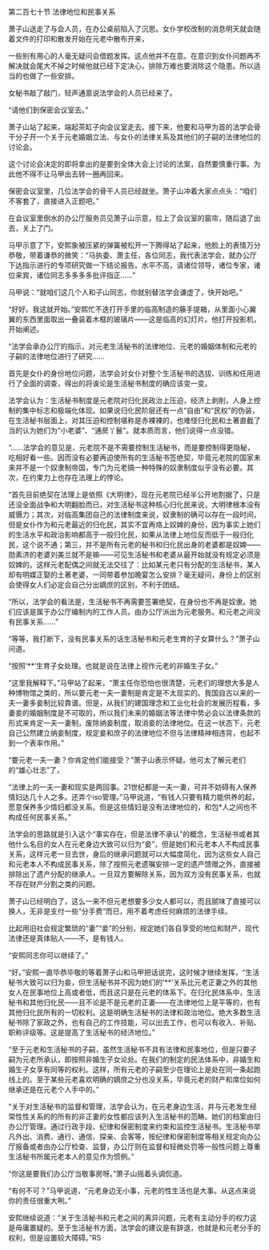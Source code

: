 

第二百七十节 法律地位和民事关系

萧子山送走了与会人员，在办公桌前陷入了沉思。女仆学校改制的消息明天就会随着文件的打印和散发开始在元老中散布开来，

一些别有用心的人毫无疑问会借题发挥。这点他并不在意。在意识到女仆问题再不解决就会尾大不掉之时候他就已经下定决心，排除万难也要消除这个隐患。所以适当的也做了一些安排。

女秘书敲了敲门，轻声通禀说法学会的人员已经来了。

“请他们到保密会议室去。”

萧子山站了起来，端起茶缸子向会议室走去。接下来，他要和马甲为首的法学会骨干分子开一个关于元老婚姻立法、与女仆的法律关系及其他们的子嗣的法律地位的讨论会。

这个讨论会决定的即将拿出的是要到全体大会上讨论的法案，自然要慎重行事。为此他不得不让马甲出去转一圈再回来。

保密会议室里，几位法学会的骨干人员已经就坐。萧子山冲着大家点点头：“咱们不客套了，直接进入正题吧。”

在会议室里倒水的办公厅服务员见萧子山示意，拉上了会议室的窗帘，随后退了出去，关上了门。

马甲示意了下，安熙象被压紧的弹簧被松开一下腾得站了起来，他脸上的表情万分恭敬，带着谦恭的微笑：“马执委、萧主任，各位同志，我代表法学会，就办公厅下达指示进行的专项研究做一下结论报告。水平不高，请诸位领导，诸位专家，诸位来宾，诸位同志多多多多批评指正……”

马甲说：“就咱们这几个人和子山同志，你就别替法学会谦虚了，快开始吧。”

“好好。我这就开始。”安熙忙不迭打开手里的临高制造的藤手提箱，从里面小心翼翼的东西里面取出一叠装着木框的玻璃片――这是临高的幻灯片。他打开投影机，开始阐述。

“法学会承办公厅的指示，对元老生活秘书的法律地位、元老的婚姻体制和元老的子嗣的法律地位进行了研究……

首先是女仆的身份地位问题，法学会对女仆对整个生活秘书的选拔、训练和任用进行了全面的调查，得出的将诶论是生活秘书制度的确应该变一变。

法学会认为：生活秘书制度是元老院对归化民政治上压迫，经济上剥削，人身上控制的集中标志和极端化体现。如果说归化民阶层还有一点“自由”和“民权”的伪装，在生活秘书层面上，对其压迫和控制堪称是赤裸裸的，也难怪归化民和土著直截了当的认为她们为“小老婆”、“通房丫鬟”。就本质而言，他们说得一点没错。

“……法学会的意见是，元老院不是不需要控制生活秘书，而是要控制得更隐秘，吃相好看一些。因而没有必要再迫使所有的生活秘书签绝契，毕竟元老院的国家未来并不是一个奴隶制帝国，专门为元老搞一种特殊的奴隶制度似乎没有必要。其次，在约束力上也存在法理上的悖论。

“首先目前绝契在法理上是依照《大明律》，现在元老院已经半公开地割据了，只是还没全面战争和大明翻脸而已，对生活秘书这种核心归化民来说，大明律根本没有威慑力；其次，对临高集团自己的法律制度来说，奴隶制的确可以存在一段时间，但是女仆作为和元老最近的归化民，其实不宜再烙上奴婢的身份，因为事实上她们的生活水平和政治影响都高于一般归化民，如果从法律上地位反而低于一般归化民，这个说不通；第三，并不是所有元老的秘书和归化民出身的老婆都是奴婢――勋素济的老婆刘美兰就不是嘛――可见生活秘书和老婆从最开始就没有规定必须是奴婢的。这样元老配偶之间就无法交往了：比如某元老只有分配的生活秘书，某人却有明媒正娶的土著老婆，一同带着参加晚宴怎么安排？毫无疑问，身份上的区别会使得女人们必定会自己分出嫡庶的区别，不利于团结。

“所以，法学会的看法是，生活秘书不再需要签署绝契，在身份也不再是奴隶。她们应该是属于办公厅编制内的工作人员。由办公厅派出为元老服务。和元老之间没有民事关系……”

“等等，我打断下，没有民事关系的话生活秘书和元老生育的子女算什么？”萧子山问道。

“按照‘**’生育子女处理。也就是说在法律上视作元老的非婚生子女。”

“这里我解释下。”马甲站了起来，“萧主任你恐怕也很清楚，元老们的理想大多是人种博物馆之类的，所以要元老一夫一妻制是肯定是不太现实的。我国自古以来的一夫一妻多妾制比较靠谱。但是，从我们的建国理念和工业化社会的发展历程看，多妻妾的婚姻制度是不可取的，所以我们未来的婚姻法等法律中势必会以法律条款的形式来肯定一夫一妻制，废除纳妾制度，取消妾的法律地位。在这一状态下，元老自己公然建立纳妾制度，规定妾和庶子的法律地位不但与法律精神相违背，也起不到一个表率作用。”

“要元老一夫一妻？你肯定他们能接受？”萧子山表示怀疑。他可太了解元老们的“雄心壮志”了，

“法律上的一夫一妻和现实是两回事。21世纪都是一夫一妻，可并不妨碍有人保养情妇达几十人之多。还弄个iso管理。”马甲说道，“有钱人只要有精力能供养的起，愿意保养多少情妇都没关系。但是这些情妇是没有法律地位的，和包*人之间也不构成任何民事关系。”

法学会的思路就是引入这个“事实存在，但是法律不承认”的概念，生活秘书或者其他什么名目的女人在元老身边大致可以归为“妾”，但是她们和元老本人不构成民事关系，这样元老一旦去世，身后的继承问题就可以大幅度简化，因为这些女人自己和元老本人不构成民事关系，除了按照元老遗嘱安排一定的遗产馈赠之外，直接被排除出了遗产分配的继承人。一旦双方要解除关系，因为双方没有民事关系，也就不存在财产分割之类的问题。

萧子山已经明白了，这么一来不但元老想要多少女人都可以，而且腻味了直接可以换人，无非是支付一些“分手费”而已，用不着考虑任何麻烦的法律手续。

比起用旧社会规定繁琐的“妻”“妾”的分别，规定她们各自享受的地位和财产，现代法律还是真体贴人――不，是有钱人。

“安熙同志你可以继续了。”

“好。”安熙一直毕恭毕敬的等着萧子山和马甲把话说完，这时候才继续发挥，“生活秘书大致可以归为妾，但生活秘书并不因为她们的‘**’关系比元老正妻之外的其他女人在民事地位上高或者低，而且这只是在元老的体系下。在归化民体系中，生活秘书和其他归化民――且不论是不是元老的正妻――在法律地位上是平等的，也有其他归化民所有的一切权利。这是明确生活秘书的法律和政治地位。绝大多数生活秘书除了家政之外，也有自己的工作技能，可以出去工作，也可以有收入、补贴、职称评级等。这是提高了生活秘书的经济地位。”

“至于元老和生活秘书的子嗣，虽然生活秘书不具有法律和民事地位，但是只要子嗣为元老所承认，即按照非婚生子女论处。在我们的制定的民法体系中，非婚生和婚生子女享有同等的权利。这样，所有元老的子嗣至少在理论上是处在同一条起跑线上的。至于某些元老喜欢明确的嫡庶之分也没关系，毕竟元老的财产和席位如何继承还是在元老个人手中的。”

“关于对生活秘书的监督和管理，法学会认为，在元老身边生活，并与元老发生经常性性关系的的所有的非正妻的女性都应该列入生活秘书的范畴。她们的档案由归办公厅管理。通过行政手段、纪律和保密制度来约束和监控生活秘书。生活秘书举凡外出、消费、通行、通信、探亲、会客等，按纪律和保密制度等相关规定向办公厅报备或者由办公厅检查、监督，办公厅则在监督和轻微处罚等一般性问题上尊重生活秘书所属元老本人的意见作为惯例。”

“你这是要我们办公厅当敬事房呀。”萧子山摇着头调侃道。

“有何不可？”马甲说道，“元老身边无小事，元老的性生活也是大事。从这点来说你的责任很重大咧。”

安熙继续说道：“关于生活秘书和元老之间的离异问题，元老有主动分手的权力这是毋庸置疑的。至于生活秘书方面，法学会的建议是有辞退，也就是和元老分手的权利，但是设置较大障碍。”RS

